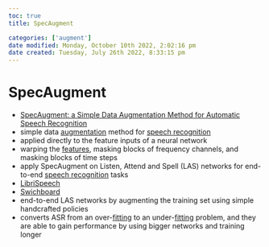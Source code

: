 ```yaml
---
toc: true
title: SpecAugment

categories: ['augment']
date modified: Monday, October 10th 2022, 2:02:16 pm
date created: Tuesday, July 26th 2022, 8:33:15 pm
---
```


# SpecAugment
- [SpecAugment: a Simple Data Augmentation Method for Automatic Speech Recognition](https://arxiv.org/abs/1904.08779)
- simple data [augmentation](Augmentation.qmd) method for [speech recognition](speech recognition.qmd)
- applied directly to the feature inputs of a neural network
- warping the [features](Features.qmd), masking blocks of frequency channels, and masking blocks of time steps
- apply SpecAugment on Listen, Attend and Spell (LAS) networks for end-to-end [speech recognition](speech recognition.qmd) tasks
- [LibriSpeech](LibriSpeech.qmd)
- [Swichboard](Swichboard.qmd)
- end-to-end LAS networks by augmenting the training set using simple handcrafted policies
- converts ASR from an over-[fitting](Fitting.qmd) to an under-[fitting](Fitting.qmd) problem, and they are able to gain performance by using bigger networks and training longer



